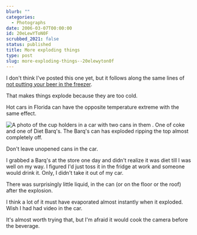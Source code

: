 ```yaml
---
blurb: ""
categories:
  - Photographs
date: 2006-03-07T00:00:00
id: 20eLewYToN0F
scrubbed_2021: false
status: published
title: More exploding things
type: post
slug: more-exploding-things--20elewyton0f
---
```


I don't think I've posted this one yet, but it follows along the same lines of [not putting your beer in the freezer](/20eLZttwTIRX).

That makes things explode because they are too cold. 

Hot cars in Florida can have the opposite temperature extreme with the same effect. 

<Img src="exploded_coke_can_20050812_183138a.jpg" alt="A photo of the cup holders in a car with two cans in them . One of coke and one of Diet Barq's. The Barq's can has exploded ripping the top almost completely off." />

Don't leave unopened cans in the car.

I grabbed a Barq's at the store one day and didn't realize it was diet till I was well on my way. I figured I'd just toss it in the fridge at work and someone would drink it. Only, I didn't take
it out of my car. 

There was surprisingly little liquid, in the can (or on the floor or the roof) after the explosion. 

I think a lot of it must have evaporated almost instantly when it exploded. Wish I had had video in the car. 

It's almost worth trying that, but I'm afraid it would cook the camera before the beverage.